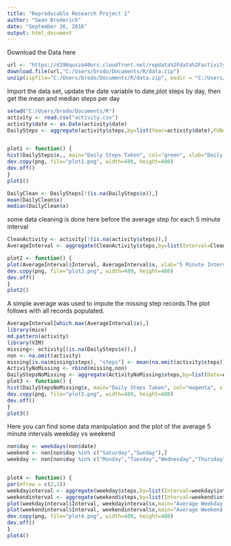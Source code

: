 ---
title: "Reproducable Research Project 1"
author: "Sean Broderick"
date: "September 26, 2016"
output: html_document
---

Download the Data here

```{r setup, include=TRUE, echo=TRUE}
url <- "https://d396qusza40orc.cloudfront.net/repdata%2Fdata%2Factivity.zip"
download.file(url,"C:/Users/brodo/Documents/R/data.zip")
unzip(zipfile="C:/Users/brodo/Documents/R/data.zip", exdir = "C:/Users/brodo/Documents/R")
```


Import the data set, update the date variable to date,plot steps by day, then get the mean and median steps per day

```{r include=TRUE,echo=TRUE}
setwd("C:/Users/brodo/Documents/R")
activity <- read.csv("activity.csv")
activity$date <- as.Date(activity$date)
DailySteps <- aggregate(activity$steps,by=list(Year=activity$date),FUN=sum)


plot1 <- function() {
hist(DailySteps$x,, main="Daily Steps Taken", col="green", xlab="Daily Steps Taken")
dev.copy(png, file="plot1.png", width=480, height=480)
dev.off()
}
plot1()

DailyClean <- DailySteps[!(is.na(DailySteps$x)),]
mean(DailyClean$x)
median(DailyClean$x)
```


some data cleaning is done here before the average step for each 5 minute interval 



```{r include=TRUE, echo=TRUE}
CleanActivity <- activity[!(is.na(activity$steps)),]
AverageInterval <- aggregate(CleanActivity$steps,by=list(Interval=CleanActivity$interval),FUN=mean)

plot2 <- function() {
plot(AverageInterval$Interval, AverageInterval$x, xlab="5 Minute Intervals", ylab="Steps Taken", type="l", col="brown")
dev.copy(png, file="plot2.png", width=480, height=480)
dev.off()
}
plot2()
```


A simple average was used to impute the missing step records.The plot follows with all records populated.


```{r, include=TRUE,echo=TRUE}
AverageInterval[which.max(AverageInterval$x),]
library(mice)
md.pattern(activity)
library(VIM)
missing<- activity[(is.na(DailySteps$x)),]
non <- na.omit(activity)
missing[is.na(missing$steps), "steps"] <- mean(na.omit(activity$steps))
ActivityNoMissing <- rbind(missing,non)
DailyStepsNoMissing <- aggregate(ActivityNoMissing$steps,by=list(Date=ActivityNoMissing$date),FUN=sum)
plot3 <- function() {
hist(DailyStepsNoMissing$x, main="Daily Steps Taken", col="magenta", xlab="Daily Steps Taken")
dev.copy(png, file="plot3.png", width=480, height=480)
dev.off()
}
plot3()
```


Here you can find some data manipulation and the plot of the average 5 minute intervals weekday vs weekend
```{r,include=TRUE, echo=TRUE}
non$day <- weekdays(non$date)
weekend <- non[non$day %in% c("Saturday","Sunday"),]
weekday <- non[non$day %in% c("Monday","Tuesday","Wednesday","Thursday","Friday"),]


plot4 <- function() {
par(mfrow = c(2,1))
weekdayinterval <- aggregate(weekday$steps,by=list(Interval=weekday$interval),FUN=mean)
weekendinterval <- aggregate(weekend$steps,by=list(Interval=weekend$interval),FUN=mean)
plot(weekdayinterval$Interval, weekdayinterval$x,main="Average Weekday Steps", col="blue", xlab = '', ylab = '', type = "l")
plot(weekendinterval$Interval, weekendinterval$x,main="Average Weekend Steps", col="green", xlab = '', ylab = '', type = "l")
dev.copy(png, file="plot4.png", width=480, height=480) 
dev.off()
}
plot4()
```